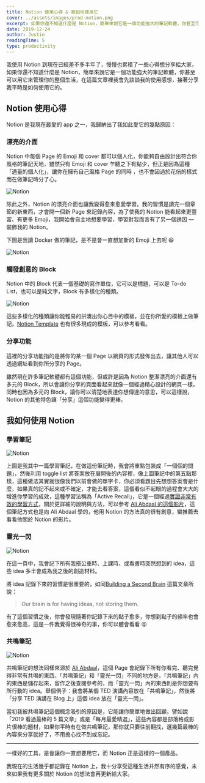 ```yaml
---
title: Notion 使用心得 & 我如何使用它
cover: ../assets/images/prod-notion.png
excerpt: 如果你還不知道什麼是 Notion，簡單來說它是一個功能強大的筆記軟體，你甚至可以用它來管理你的整個生活
date: 2019-12-24
author: Justin
readingTime: 5
type: productivity
---
```


我使用 Notion 到現在已經差不多半年了，慢慢也累積了一些心得想分享給大家，如果你還不知道什麼是 Notion，簡單來說它是一個功能強大的筆記軟體，你甚至可以用它來管理你的整個生活，在這篇文章裡我會先談談我的使用感想，接著分享我平時是如何使用它的。

## Notion 使用心得

Notion 是我現在最愛的 app 之一，我歸納出了我如此愛它的幾點原因：

### 漂亮的介面

Notion 中每個 Page 的 Emoji 和 cover 都可以個人化，你能夠自由設計出符合你風格的筆記天地，雖然只有 Emoji 和 cover 乍聽之下有點少，但正是因為這種「適量的個人化」，讓你在擁有自己風格 Page 的同時 ，也不會因過於花俏的樣式而在做筆記時分了心。

![Notion](../assets/images/productivity/notion-main-page.png)

除此之外，Notion 的漂亮介面也讓我變得愈來愈愛學習。我的習慣是讀完一個章節的新東西，才會開一個新 Page 來記錄內容，為了使我的 Notion 能看起來更豐富、有更多 Emoji，我開始會自主地想要學習，學習對我而言有了另一個誘因 — 裝飾我的 Notion。

下圖是我讀 Docker 做的筆記，是不是會一直想加新的 Emoji 上去呢 😆

![Notion](../assets/images/productivity/notion-docker.png)

### 觸發創意的 Block

Notion 中的 Block 代表一個基礎的寫作單位，它可以是標題，可以是 To-do List，也可以是純文字，Block 有多樣化的種類。

![Notion](../assets/images/productivity/notion-block.png)

這些多樣化的種類讓你能輕易的拼湊出你心目中的模板，並在你所愛的模板上做筆記。[Notion Template](https://www.notion.so/Notion-Template-Gallery-181e961aeb5c4ee6915307c0dfd5156d) 也有很多現成的模板，可以參考看看。

### 分享功能

這裡的分享功能指的是將你的某一個 Page 以網頁的形式發佈出去，讓其他人可以透過網址看到你所分享的 Page。

雖然現在許多筆記軟體都有這個功能，但或許是因為 Notion 整潔漂亮的介面還有多元的 Block，所以會讓你分享的頁面看起來就像一個經過精心設計的網頁一樣，同時也因為多元的 Block，讓你可以清楚地表達你想傳達的意思，可以這樣說，Notion 的其他特色讓「分享」這個功能變得更棒。

## 我如何使用 Notion

### 學習筆記

![Notion](../assets/images/productivity/notion-swarm.png)

上圖是我其中一篇學習筆記，在做這份筆記時，我會將重點包裝成「一個個的問題」，然後利用 toggle list 將答案放在展開後的內容裡，像上圖筆記中的第五點那樣，這種做法其實就很像我們以前會做的單字卡，你必須看題目先想想答案會是什麼，如果真的記不起來或不確定，才能去看答案，這個看似不起眼的過程會大大的增進你學習的成效，這種學習法稱為「Active Recall」，它是一個經過[實證非常有效的學習方式](https://www.amazon.com/Make-Stick-Science-Successful-Learning/dp/0674729013)，關於更詳細的說明與方法，可以參考 [Ali Abdaal 的這個影片](https://www.youtube.com/watch?v=ukLnPbIffxE&t=9s)，這個筆記方式也是向 Ali Abdaal 學的，他用 Notion 的方法真的很有創意，蠻推薦去看看他關於 Notion 的影片。

### 靈光一閃

![Notion](../assets/images/productivity/notion-idea.png)

在這一頁中，我會記下所有我搭公車時、上課時、或看書時突然想到的 idea，這些 idea 多半會成為我之後的創造材料。

將 idea 記錄下來的習慣是很重要的，如同[Building a Second Brain](https://praxis.fortelabs.co/basboverview/) 這篇文章所說：

> Our brain is for having ideas, not storing them.

有了這個習慣之後，你會發現隨著你記錄下來的點子愈多，你想到點子的頻率也會愈來愈高，這是一件我覺得很神奇的事，你可以體會看看 😜

### 共鳴筆記

![Notion](../assets/images/productivity/notion-resonance.png)

共鳴筆記的想法同樣來源於 [Ali Abdaal](https://www.youtube.com/watch?v=lKYBB-Uw1IM)，這個 Page 會紀錄下所有你看完、聽完覺得非常有共鳴的東西，「共鳴筆記」和「靈光一閃」不同的地方是，「共鳴筆記」內的東西是儲存起來，留作之後查閱參考的，而「靈光一閃」內的東西則是你想要有所行動的 idea。舉個例子：我會將某個 TED 演講內容放在「共鳴筆記」，然後將「分享 TED 演講在 Blog 上」這個 idea 放在「靈光一閃」。

當初我被共鳴筆記這個概念吸引的原因是，它能讓你簡單地做出回顧，譬如說「2019 看過最棒的 5 篇文章」或是「每月最愛精選」，這些內容都是部落格或影片很棒的題材，如果你平時有在做共鳴筆記，那你就只要往前翻找，選幾篇最棒的內容來分享就好了，不用擔心找不到或忘記。

---

一樣好的工具，是會讓你一直想要用它，而 Notion 正是這樣的一個產品。

我現在的生活幾乎都記錄在 Notion 上，我十分享受這種生活井然有序的感覺，未來如果我有更多關於 Notion 的想法會再更新給大家。
